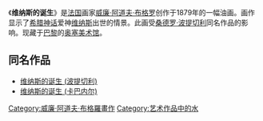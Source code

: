 {{Painting| image_file=William-Adolphe Bouguereau (1825-1905) - The Birth of Venus (1879).jpg
| title=维纳斯的诞生
| artist=[[威廉·阿道夫·布格罗|威廉·阿道夫·布格罗]]
| year=1879年
| type=[[油画|油画]]
| height=300
| width=218
| city=[[巴黎|巴黎]]
| museum=[[奥塞美术馆|奥塞美术馆]]}}

《'''维纳斯的诞生'''》是[[法国|法国]]画家[[威廉·阿道夫·布格罗|威廉·阿道夫·布格罗]]创作于1879年的一幅油画。画作显示了[[希腊|希腊]][[神话|神话]]爱神[[维纳斯|维纳斯]]出世的情景。此画受[[桑德罗·波提切利|桑德罗·波提切利]]同名作品的影响。现藏于[[巴黎|巴黎]]的[[奥塞美术馆|奥塞美术馆]]。

==同名作品==
{{Commons|Category:The Birth of Venus (Bouguereau)|维纳斯的诞生 (布格罗)}}
*[[维纳斯的诞生_(波提切利)|维纳斯的诞生 (波提切利)]]
*[[维纳斯的诞生_(卡巴内尔)|维纳斯的诞生 (卡巴内尔)]]

[[Category:威廉·阿道夫·布格羅畫作|Category:威廉·阿道夫·布格羅畫作]]
[[Category:艺术作品中的水|Category:艺术作品中的水]]